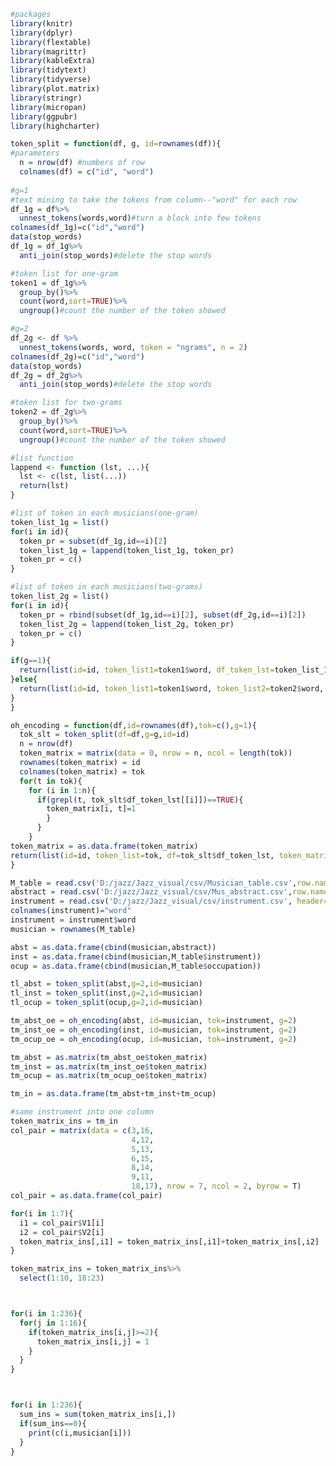 ```r
#packages
library(knitr)
library(dplyr)
library(flextable)
library(magrittr)
library(kableExtra)
library(tidytext)
library(tidyverse)
library(plot.matrix)
library(stringr)
library(micropan)
library(ggpubr)
library(highcharter)
```

```r
token_split = function(df, g, id=rownames(df)){
#parameters
  n = nrow(df) #numbers of row
  colnames(df) = c("id", "word") 
  
#g=1
#text mining to take the tokens from column--"word" for each row
df_1g = df%>%
  unnest_tokens(words,word)#turn a block into few tokens
colnames(df_1g)=c("id","word")
data(stop_words)
df_1g = df_1g%>%
  anti_join(stop_words)#delete the stop words

#token list for one-gram
token1 = df_1g%>%
  group_by()%>%
  count(word,sort=TRUE)%>%
  ungroup()#count the number of the token showed

#g=2
df_2g <- df %>%
  unnest_tokens(words, word, token = "ngrams", n = 2)
colnames(df_2g)=c("id","word")
data(stop_words)
df_2g = df_2g%>%
  anti_join(stop_words)#delete the stop words

#token list for two-grams
token2 = df_2g%>%
  group_by()%>%
  count(word,sort=TRUE)%>%
  ungroup()#count the number of the token showed

#list function
lappend <- function (lst, ...){
  lst <- c(lst, list(...))
  return(lst)
}

#list of token in each musicians(one-gram)
token_list_1g = list()
for(i in id){
  token_pr = subset(df_1g,id==i)[2]
  token_list_1g = lappend(token_list_1g, token_pr)
  token_pr = c()
}

#list of token in each musicians(two-grams)
token_list_2g = list()
for(i in id){
  token_pr = rbind(subset(df_1g,id==i)[2], subset(df_2g,id==i)[2])
  token_list_2g = lappend(token_list_2g, token_pr)
  token_pr = c()
}

if(g==1){
  return(list(id=id, token_list1=token1$word, df_token_lst=token_list_1g))
}else{
  return(list(id=id, token_list1=token1$word, token_list2=token2$word, df_token_lst=token_list_2g))
}
}
```


```r
oh_encoding = function(df,id=rownames(df),tok=c(),g=1){
  tok_slt = token_split(df=df,g=g,id=id)
  n = nrow(df)
  token_matrix = matrix(data = 0, nrow = n, ncol = length(tok))
  rownames(token_matrix) = id
  colnames(token_matrix) = tok
  for(t in tok){
    for (i in 1:n){
      if(grepl(t, tok_slt$df_token_lst[[i]])==TRUE){
        token_matrix[i, t]=1
        }
      }
    }
token_matrix = as.data.frame(token_matrix)
return(list(id=id, token_list=tok, df=tok_slt$df_token_lst, token_matrix=token_matrix))
}
```

```r
M_table = read.csv('D:/jazz/Jazz_visual/csv/Musician_table.csv',row.names = 1, header= TRUE)
abstract = read.csv('D:/jazz/Jazz_visual/csv/Mus_abstract.csv',row.names = 1, header= TRUE)
instrument = read.csv('D:/jazz/Jazz_visual/csv/instrument.csv', header= TRUE)[1]
colnames(instrument)="word"
instrument = instrument$word
musician = rownames(M_table)
```

```r
abst = as.data.frame(cbind(musician,abstract))
inst = as.data.frame(cbind(musician,M_table$instrument))
ocup = as.data.frame(cbind(musician,M_table$occupation))
```

```r
tl_abst = token_split(abst,g=2,id=musician)
tl_inst = token_split(inst,g=2,id=musician)
tl_ocup = token_split(ocup,g=2,id=musician)
```

```r
tm_abst_oe = oh_encoding(abst, id=musician, tok=instrument, g=2)
tm_inst_oe = oh_encoding(inst, id=musician, tok=instrument, g=2)
tm_ocup_oe = oh_encoding(ocup, id=musician, tok=instrument, g=2)
```

```r
tm_abst = as.matrix(tm_abst_oe$token_matrix)
tm_inst = as.matrix(tm_inst_oe$token_matrix)
tm_ocup = as.matrix(tm_ocup_oe$token_matrix)
```

```r
tm_in = as.data.frame(tm_abst+tm_inst+tm_ocup)
```

```r
#same instrument into one column
token_matrix_ins = tm_in
col_pair = matrix(data = c(3,16,
                           4,12,
                           5,13,
                           6,15,
                           8,14,
                           9,11,
                           18,17), nrow = 7, ncol = 2, byrow = T)
col_pair = as.data.frame(col_pair)

for(i in 1:7){
  i1 = col_pair$V1[i]
  i2 = col_pair$V2[i]
  token_matrix_ins[,i1] = token_matrix_ins[,i1]+token_matrix_ins[,i2]
}

token_matrix_ins = token_matrix_ins%>%
  select(1:10, 18:23)



for(i in 1:236){
  for(j in 1:16){
    if(token_matrix_ins[i,j]>=2){
      token_matrix_ins[i,j] = 1
    }
  }
}



for(i in 1:236){
  sum_ins = sum(token_matrix_ins[i,])
  if(sum_ins==0){
    print(c(i,musician[i]))
  }
}

```
